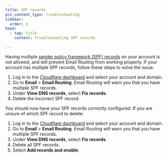 ```yaml
---
title: SPF records
pcx_content_type: troubleshooting
sidebar:
  order: 2
head:
  - tag: title
    content: Troubleshooting SPF records

---
```


Having multiple [sender policy framework (SPF) records](https://www.cloudflare.com/learning/dns/dns-records/dns-spf-record/) on your account is not allowed, and will prevent Email Routing from working properly. If your account has multiple SPF records, follow these steps to solve the issue:

1. Log in to the [Cloudflare dashboard](https://dash.cloudflare.com/) and select your account and domain.
2. Go to **Email** > **Email Routing**. Email Routing will warn you that you have multiple SPF records.
3. Under **View DNS records**, select **Fix records**.
4. Delete the incorrect SPF record.

You should now have your SPF records correctly configured. If you are unsure of which SPF record to delete:

1. Log in to the [Cloudflare dashboard](https://dash.cloudflare.com/) and select your account and domain.
2. Go to **Email** > **Email Routing**. Email Routing will warn you that you have multiple SPF records.
3. Under **View DNS records**, select **Fix records**.
4. Delete all SPF records.
5. Select **Add records and enable**.
